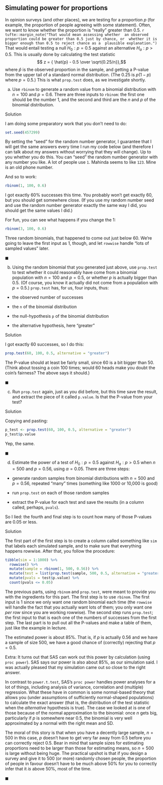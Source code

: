 ##  Simulating power for proportions


 In opinion surveys (and other places), we are testing for a
proportion $p$ (for example, the proportion of people agreeing with
some statement). Often, we want to know whether the proportion is
"really" greater than 0.5.
`r tufte::margin_note("That would mean assessing whether  an observed proportion could be greater than 0.5 just by chance, or  whether it is bigger enough than 0.5 to reject chance as a  plausible explanation.")`  
That would entail testing a null
$H_0: p=0.5$ against an alternative $H_a: p>0.5$. This is usually done
by calculating the test statistic
$$ z = { \hat{p} - 0.5 \over \sqrt{0.25/n}},$$
where $\hat{p}$ is the observed proportion in the sample,
and getting a P-value from the upper tail of a standard normal
distribution. (The 0.25 is $p(1-p)$ where $p=0.5$.) This is what
`prop.test` does, as we investigate shortly.



(a) Use `rbinom` to generate a random value from a
binomial distribution with $n=100$ and $p=0.6$. There are three
inputs to `rbinom`: the first one should be the number 1, and
the second and third are the $n$ and $p$ of the binomial distribution.


Solution


I am doing some preparatory work that you don't need to do:

```r
set.seed(457299)
```

 

By setting the "seed" for the random number generator, I guarantee
that I will get the same answers every time I run my code below (and
therefore I can talk about my answers without worrying that they will
change). Up to you whether you do this. You can "seed" the random
number generator with any number you like. A lot of people use
`1`. Mahinda seems to like `123`. Mine is an old phone
number. 

And so to work:
```r
rbinom(1, 100, 0.6)
```



I got exactly 60\% successes this time. You probably won't get exactly
60, but you should get somewhere close. (If you use my random number
seed and use the random number generator exactly the same way I did,
you should get the same values I did.)

For fun, you can see what happens if you change the 1:

```r
rbinom(3, 100, 0.6)
```

 

Three random binomials, that happened to come out just below 60. We're
going to leave the first input as 1, though, and let `rowwise`
handle "lots of sampled values" later.
    
 
$\blacksquare$

(b) Using the random binomial that you generated just above, use
`prop.test` to test whether it could reasonably have come
from a binomial population with $n=100$ and $p=0.5$, or whether $p$
is actually bigger than 0.5. (Of course,
you know it actually did not come from a population with $p=0.5$.)
`prop.test` has, for us, four inputs, thus:


* the observed number of successes

* the `n` of the binomial distribution

* the null-hypothesis `p` of the binomial distribution

* the alternative hypothesis, here "greater"



Solution


I got exactly 60 successes, so I do this:
```r
prop.test(60, 100, 0.5, alternative = "greater")
```

     

The P-value should at least be fairly small, since 60 is a bit bigger
than 50. (Think about tossing a coin 100 times; would 60 heads make
you doubt the coin's fairness? The above says it should.)
    

$\blacksquare$

(c) Run `prop.test` again, just as you did before, but this
time save the result, and extract the piece of it called
`p.value`. Is that the P-value from your test?


Solution


Copying and pasting:

```r
p_test <- prop.test(60, 100, 0.5, alternative = "greater")
p_test$p.value
```

 

Yep, the same.

$\blacksquare$

(d) Estimate the power of a test of
$H_0: p=0.5$ against $H_a: p>0.5$ when $n=500$ and $p=0.56$, using
$\alpha=0.05$. There are three steps:


* generate random samples from binomial
distributions with $n=500$ and $p=0.56$, repeated "many" times
(something like 1000 or 10,000 is good)

* run `prop.test` on each of those
random samples 

* extract the P-value for each test and
save the results (in a column called, perhaps, `pvals`).

So I lied: the fourth and final step is to count how many of
those P-values are 0.05 or less.


Solution

The first part of the first step is to create a column called something like `sim` that labels each simulated sample, and to make sure that everything happens rowwise. After that, you follow the procedure:

```r
tibble(sim = 1:1000) %>% 
  rowwise() %>% 
  mutate(sample = rbinom(1, 500, 0.56)) %>% 
  mutate(test = list(prop.test(sample, 500, 0.5, alternative = "greater"))) %>% 
  mutate(pvals = test$p.value) %>% 
  count(pvals <= 0.05)
```



The previous parts, using `rbinom` and `prop.test`,
were meant to provide you with the ingredients for this part.
The first step is to use `rbinom`. The first input is 1 since
we only want one random binomial each time (the `rowwise` will
handle the fact that you actually want lots of them; you only want one *per row* since you are working rowwise). The second step
runs `prop.test`; the first input to that is each one of the
numbers of successes from the first step. The last part is to pull out all the P-values and
make a table of them, just like the example in lecture.


 

The estimated power is about 85\%. That is, if $p$ is actually 0.56
and we have a sample of size 500, we have a good chance of (correctly)
rejecting that $p=0.5$. 

Extra: It turns out that SAS can work out this power by calculation
(using `proc power`). 
SAS says our power is also about 85\%, as our simulation
said. I was actually pleased that my simulation came
out so close to the right answer.

In contrast to `power.t.test`, SAS's `proc power`
handles power analyses for a lot of things, including analysis of
variance, correlation and (multiple) regression. What these have in
common is some normal-based theory that allows you (under assumptions
of sufficiently normal-shaped populations) to calculate the exact
answer (that is, the distribution of the test statistic when the
*alternative* hypothesis is true). The case we looked at is one
of those because of the normal approximation to the binomial: once $n$
gets big, particularly if $p$ is somewhere near 0.5, the binomial is
very well approximated by a normal with the right mean and SD.

The moral of this story is that when you have a decently large sample,
$n=500$ in this case, $p$ doesn't have to get very far away from 0.5
before you can correctly reject 0.5.  Bear in mind that sample sizes
for estimating proportions need to be larger than those for estimating
means, so $n=500$ is large without being huge.  The practical upshot
is that if you design a survey and give it to 500 (or more) randomly
chosen people, the proportion of people in favour doesn't have to be
much above 50\% for you to correctly infer that it *is* above
50\%, most of the time.

$\blacksquare$






